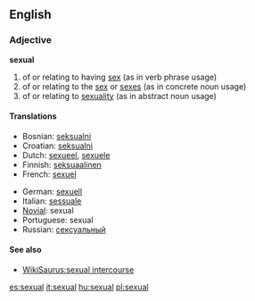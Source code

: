 ==English==

===Adjective===
'''sexual'''

# of or relating to having [[sex]] (as in verb phrase usage)
# of or relating to the [[sex]] or [[sexes]] (as in concrete noun usage)
# of or relating to [[sexuality]] (as in abstract noun usage)

====Translations====
{{top}}
*Bosnian: [[seksualni#Bosnian|seksualni]] {{m}}
*Croatian: [[seksualni#Croatian|seksualni]] {{m}}
*Dutch: [[sexueel]], [[sexuele]]
*Finnish: [[seksuaalinen]]
*French: [[sexuel]]
{{mid}}
*German: [[sexuell]]
*Italian: [[sessuale]]
*[[Novial]]: sexual
*Portuguese: sexual
*Russian: [[сексуальный]]
{{bottom}}

====See also====
*[[WikiSaurus:sexual intercourse]]
[[es:sexual]]
[[it:sexual]]
[[hu:sexual]]
[[pl:sexual]]